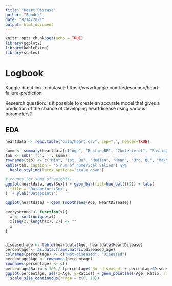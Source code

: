 ```yaml
---
title: "Heart Disease"
author: "Sander"
date: "9/14/2021"
output: html_document
---
```


```r
knitr::opts_chunk$set(echo = TRUE)
library(ggplot2)
library(kableExtra)
library(scales)
```

# Logbook

Kaggle direct link to dataset: https://www.kaggle.com/fedesoriano/heart-failure-prediction

Research question: Is it possible to create an accurate model that gives a prediction of the chance of developing heartdisease using various parameters?
\newpage

## EDA
```r
heartdata <- read.table("data/heart.csv", sep=",", header=TRUE)
```
```r
summ <- summary(heartdata[c("Age", "RestingBP", "Cholesterol", "FastingBS", "MaxHR", "Oldpeak")])
tab <- sub('.*:', '', summ)
rownames(tab) <- c("Min", "1st. Qu", "Median", "Mean", "3rd. Qu", "Max")
kable(tab, caption = "5 num of numerical valies") %>% 
  kable_styling(latex_options="scale_down")
```
```r
# counts (or sums of weights)
ggplot(heartdata, aes(Sex)) + geom_bar(fill=hue_pal()(2)) + labs(
  title = "Datapoints/Sex",
)  + ylab("Datapoints")
```


```r
ggplot(heartdata) + geom_smooth(aes(Age, HeartDisease))
```

```r

everysecond <- function(x){
  x <- sort(unique(x))
  x[seq(2, length(x), 2)] <- ""
  x
}


diseased_age <- table(heartdata$Age, heartdata$HeartDisease)
percentage <- as.data.frame.matrix(diseased_age) 
colnames(percentage) <- c("Not-diseased", "Diseased")
percentage$Age <- rownames(percentage)
rownames(percentage) <- c()
percentage$Ratio <-100 / (percentage$`Not-diseased` + percentage$Diseased)  * percentage$Diseased
ggplot(percentage, aes(x=Age, y=Ratio)) + geom_point(aes(Age, Ratio, size = `Not-diseased` + Diseased)) + theme(axis.text.x = element_text(angle = 90, vjust = 0.5, hjust=1)) + labs(title = "Heart disease accurance with age", x = "Age (years)", y = "Percentage diseased", size = "Datasamples per age") + scale_x_discrete(labels = everysecond(percentage$Age)) +
  scale_size_continuous(range = c(0, 10))

```